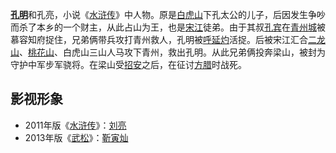 {{unreferenced|time=2019-06-14T14:10:57+00:00}}
{{hatnote|关于中国摔跤运动员，参见[[孔亮_(摔跤运动员)|孔亮 (摔跤运动员)]] ([[es|es]])。}}
{{水浒人物
| 人物姓名 = 孔亮
| 座次 = 63，地狂星
| 星名 = 地狂星
| 绰号 = 独火星
| 身份 = 白虎山山贼
| 使用兵器 = 枪
| 梁山职司 = 守护中军步军骁将
| 出场回目 = 057
}}
'''[[孔明_(水浒传)|孔明]]'''和孔亮，小说《[[水浒传|水浒传]]》中人物。原是[[白虎山|白虎山]]下孔太公的儿子，后因发生争吵而杀了本乡的一个财主，从此占山为王，也是[[宋江|宋江]]徒弟。由于其叔[[孔宾|孔宾]]在[[青州城|青州城]]被慕容知府捉住，兄弟俩带兵攻打青州救人，孔明被[[呼延灼|呼延灼]]活捉。后被宋江汇合[[二龙山|二龙山]]、[[桃花山|桃花山]]、白虎山三山人马攻下青州，救出孔明。从此兄弟俩投奔梁山，被封为守护中军步军骁将。在梁山受[[招安|招安]]之后，在征讨[[方腊|方腊]]时战死。

== 影视形象 ==
*2011年版《[[水浒传_(2011年电视剧)|水浒传]]》：[[刘亮|刘亮]]
*2013年版《[[武松_(2013年电视剧)|武松]]》：[[靳寅灿|靳寅灿]]

{{108将}}